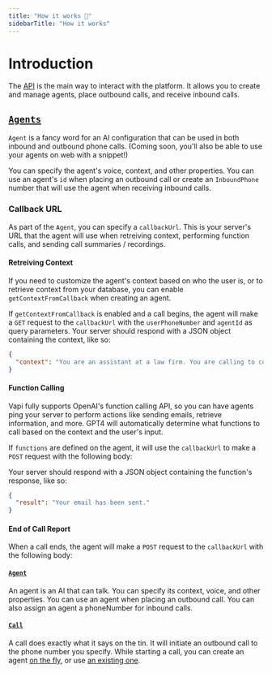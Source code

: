 ```yaml
---
title: "How it works 🧠"
sidebarTitle: "How it works"
---
```


# Introduction

The [API](/api-reference) is the main way to interact with the platform. It allows you to create and manage agents, place outbound calls, and receive inbound calls.

## [`Agents`](/api-reference/agent)

`Agent` is a fancy word for an AI configuration that can be used in both inbound and outbound phone calls. (Coming soon, you'll also be able to use your agents on web with a snippet!)

You can specify the agent's voice, context, and other properties. You can use an agent's `id` when placing an outbound call or create an `InboundPhone` number that will use the agent when receiving inbound calls.

### Callback URL

As part of the `Agent`, you can specify a `callbackUrl`. This is your server's URL that the agent will use when retreiving context, performing function calls, and sending call summaries / recordings.

#### Retreiving Context

If you need to customize the agent's context based on who the user is, or to retrieve context from your database, you can enable `getContextFromCallback` when creating an agent.

If `getContextFromCallback` is enabled and a call begins, the agent will make a `GET` request to the `callbackUrl` with the `userPhoneNumber` and `agentId` as query parameters. Your server should respond with a JSON object containing the context, like so:

```json
{
  "context": "You are an assistant at a law firm. You are calling to confirm an appointment with a client."
}
```

#### Function Calling

Vapi fully supports OpenAI's function calling API, so you can have agents ping your server to perform actions like sending emails, retrieve information, and more. GPT4 will automatically determine what functions to call based on the context and the user's input.

If `functions` are defined on the agent, it will use the `callbackUrl` to make a `POST` request with the following body:

<Snippet file="function.body.mdx" />

Your server should respond with a JSON object containing the function's response, like so:

```json
{
  "result": "Your email has been sent."
}
```

#### End of Call Report

When a call ends, the agent will make a `POST` request to the `callbackUrl` with the following body:

<Snippet file="end.body.mdx" />

#### [`Agent`](/api-reference/agent)

An agent is an AI that can talk. You can specify its context, voice, and other properties. You can use an agent when placing an outbound call. You can also assign an agent a phoneNumber for inbound calls.

#### [`Call`](/api-reference/call)

A call does exactly what it says on the tin. It will initiate an outbound call to the phone number you specify. While starting a call, you can create an agent [on the fly](/api-reference/call/create.transient), or use [an existing one](/api-reference/call/create).

